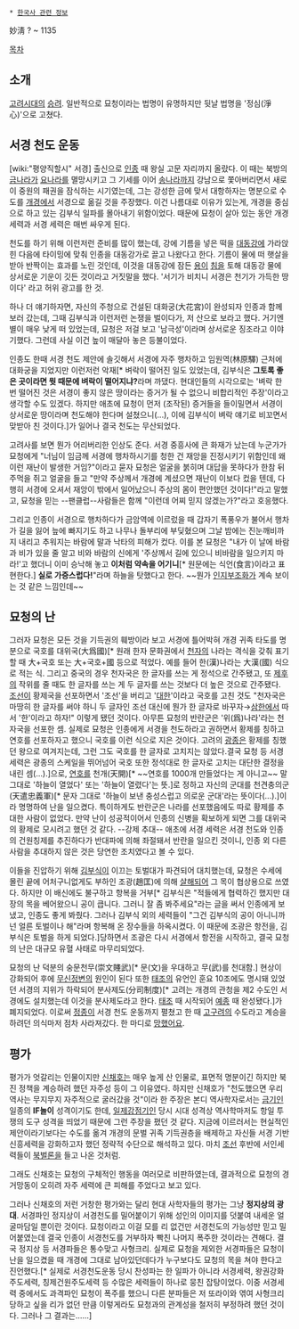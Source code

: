  * [[한국사 관련 정보]]

妙淸
? ~ 1135

[[목차]]
== 소개 ==
[[고려]]시대의 [[승려]]. 일반적으로 묘청이라는 법명이 유명하지만 뒷날 법명을 '정심(淨心)'으로 고쳤다.

== 서경 천도 운동 ==
[wiki:"평양직할시" 서경] 출신으로 [[인종(고려)|인종]] 때 왕실 고문 자리까지 올랐다. 이 때는 북방의 [[금나라]]가 [[요나라]]를 멸망시키고 그 기세를 이어 [[송나라]]까지 강남으로 쫓아버리면서 새로이 중원의 패권을 잠식하는 시기였는데, 그는 강성한 금에 맞서 대항하자는 명분으로 수도를 [[개경]]에서 서경으로 옮길 것을 주장했다. 이건 나름대로 이유가 있는게, 개경을 중심으로 하고 있는 김부식 일파를 몰아내기 위함이었다. 때문에 묘청이 살아 있는 동안 개경 세력과 서경 세력은 매번 싸우게 된다.

천도를 하기 위해 이런저런 준비를 많이 했는데, 강에 기름을 넣은 떡을 [[대동강]]에 가라앉힌 다음에 타이밍에 맞춰 인종을 대동강가로 끌고 나왔다고 한다. 기름이 물에 떠 햇살을 받아 반짝이는 효과를 노린 것인데, 이것을 대동강에 잠든 [[용]]이 [[침]]을 토해 대동강 물에 상서로운 기운이 깃든 것이라고 거짓말을 했다. '서기가 비치니 서경은 천기가 가득한 땅이다' 라고 허위 광고를 한 것.

하나 더 얘기하자면, 자신의 주청으로 건설된 대화궁(大花宮)이 완성되자 인종과 함께 보러 갔는데, 그때 김부식과 이런저런 논쟁을 벌이다가, 저 산으로 보라고 했다. 거기엔 별이 매우 낮게 떠 있었는데, 묘청은 저걸 보고 '남극성'이라며 상서로운 징조라고 이야기했다. 그런데 사실 이건 높이 매달아 놓은 등불이었다.

인종도 한때 서경 천도 제안에 솔깃해서 서경에 자주 행차하고 임원역(林原驛) 근처에 대화궁을 지었지만 이런저런 악재[* 벼락이 떨어진 일도 있었는데, 김부식은 '''그토록 좋은 곳이라면 뭣 때문에 벼락이 떨어지냐?'''라며 까댔다. 현대인들의 시각으로는 '벼락 한 번 떨어진 것은 서경이 좋지 않은 땅이라는 증거가 될 수 없으니 비합리적인 주장'이라고 생각할 수도 있겠다. 하지만 애초에 묘청이 먼저 (조작된) 증거들을 들이밀면서 서경이 상서로운 땅이라며 천도해야 한다며 설쳤으니(...), 이에 김부식이 벼락 얘기로 비꼬면서 맞받아 친 것이다.]가 일어나 결국 천도는 무산되었다.

고려사를 보면 뭔가 어리버리한 인상도 준다. 서경 중흥사에 큰 화재가 났는데 누군가가 묘청에게 "너님이 임금께 서경에 행차하시기를 청한 건 재앙을 진정시키기 위함인데 왜 이런 재난이 발생한 거임?"이라고 묻자 묘청은 얼굴을 붉히며 대답을 못하다가 한참 뒤 주먹을 쥐고 얼굴을 들고 "만약 주상께서 개경에 계셨으면 재난이 이보다 컸을 텐데, 다행히 서경에 오셔서 재앙이 밖에서 일어났으니 주상의 몸이 편안했던 것이다!"라고 말했고, 묘청을 믿는 --팬클럽--사람들은 함께 "이런데 어찌 믿지 않겠는가?"라고 호응했다.

그리고 인종이 서경으로 행차하다가 금암역에 이르렀을 때 갑자기 폭풍우가 불어서 행차가 길을 잃어 늪에 빠지기도 하고 나무나 돌부리에 부딪혔으며 그날 밤에는 진눈깨비까지 내리고 추워지는 바람에 말과 낙타의 피해가 컸다. 이를 본 묘청은 "내가 이 날에 바람과 비가 있을 줄 알고 비와 바람의 신에게 '주상께서 길에 있으니 비바람을 일으키지 마라!'고 했더니 이미 승낙해 놓고 '''이처럼 약속을 어기니'''[* 원문에는 식언(食言)이라고 표현한다.] '''실로 가증스럽다!'''"라며 하늘을 탓했다고 한다.  ~~뭔가 [[인지부조화]]가 계속 보이는 것 같은 느낌인데~~

== 묘청의 난 ==
그러자 묘청은 모든 것을 기득권의 훼방이라 보고 서경에 틀어박혀 개경 귀족 타도를 명분으로 국호를 대위국(大爲國)[* 원래 한자 문화권에서 [[천자]]의 나라는 격식을 갖춰 표기할 때 大+국호 또는 大+국호+國 등으로 적었다. 예를 들어 한(漢)나라는 大漢(國) 식으로 적는 식. 그리고 중국의 경우 천자국은 한 글자를 쓰는 게 정석으로 간주됐고, 또 [[제후]]의 작위를 줄 때도 한 글자를 쓰는 게 두 글자를 쓰는 것보다 더 높은 것으로 간주됐다. [[조선]]이 황제국을 선포하면서 '조선'을 버리고 '[[대한제국|대한]]'이라고 국호를 고친 것도 "천자국은 마땅히 한 글자를 써야 하니 두 글자인 조선 대신에 뭔가 한 글자로 바꾸자→[[삼한]]에서 따서 '한'이라고 하자!" 이렇게 됐던 것이다. 아무튼 묘청의 반란군은 '위(爲)나라'라는 천자국을 선포한 셈. 실제로 묘청은 인종에게 서경을 천도하라고 권하면서 황제를 칭하고 연호를 선포하자고 했으니 국호를 이런 식으로 지은 것이다. 고려의 [[광종]]은 황제를 칭했던 왕으로 여겨지는데, 그런 그도 국호를 한 글자로 고치지는 않았다.결국 묘청 등 서경 세력은 광종의 스케일을 뛰어넘어 국호 또한 정석대로 한 글자로 고치는 대단한 결정을 내린 셈(...).]으로, [[연호]]를 천개(天開)[* ~~연호를 1000개 만들었다는 게 아니고~~ 말 그대로 '하늘이 열었다' 또는 '하늘이 열렸다'는 뜻.]로 정하고 자신의 군대를 천견충의군(天遣忠義軍)[* 문자 그대로 '하늘이 보낸 충성스럽고 의로운 군대'라는 뜻이다(...).]이라 명명하여 난을 일으켰다. 특이하게도 반란군은 나라를 선포했음에도 따로 황제를 추대한 사람이 없었다. 만약 난이 성공적이어서 인종의 신병을 확보하게 되면 그를 대위국의 황제로 모시려고 했던 것 같다. --강제 추대-- 애초에 서경 세력은 서경 천도와 인종의 건원칭제를 추진하다가 반대파에 의해 좌절돼서 반란을 일으킨 것이니, 인종 외 다른 사람을 추대하지 않은 것은 당연한 조치였다고 볼 수 있다.

이들을 진압하기 위해 [[김부식]]이 이끄는 토벌대가 파견되어 대치했는데, 묘청은 수세에 몰린 끝에 어처구니없게도 부하인 조광(趙匡)에 의해 [[살해]]되어 그 목이 협상용으로 쓰였다. 하지만 이 배신에도 불구하고 항복을 거부[* 김부식은 "적들에게 협력하긴 했지만 대장의 목을 베어왔으니 공이 큽니다. 그러니 잘 좀 봐주세요"라는 글을 써서 인종에게 보냈고, 인종도 좋게 봐줬다. 그러나 김부식 외의 세력들이 "그건 김부식의 공이 아니니까 넌 얼른 토벌이나 해"라며 항복해 온 장수들을 하옥시켰다. 이 때문에 조광은 항전을, 김부식은 토벌을 하게 되었다.]당하면서 조광은 다시 서경에서 항전을 시작하고, 결국 묘청의 난은 대규모 유혈 사태로 마무리되었다.

묘청의 난 덕분의 숭문천무(崇文賤武)[* 문(文)을 우대하고 무(武)를 천대함.] 현상이 강화되어 후에 [[무신정변]]의 원인이 된다 또한 [[태조]]의 유언인 훈요 10조에도 명시돼 있었던 서경의 지위가 하락되어 분사제도(分司制度)[* 고려는 개경의 관청을 제2 수도인 서경에도 설치했는데 이것을 분사제도라고 한다. [[왕건#s-1|태조]] 때 시작되어 [[예종#s-1|예종]] 때 완성됐다.]가 폐지되었다. 이로써 [[정종]]이 서경 천도 운동까지 펼쳤고 한 때 [[고구려]]의 수도라고 계승을 하려던 의식마저 점차 사라져갔다. 한 마디로 [[망했어요]].
== 평가 ==
평가가 엇갈리는 인물이지만 [[신채호]]는 매우 높게 산 인물로, 표면적 명분이긴 하지만 북진 정책을 계승하려 했던 자주성 등이 그 이유였다. 하지만 신채호가 "천도했으면 우리 역사는 무지무지 자주적으로 굴러갔을 것"이라 한 주장은 본디 역사학자로서는 [[금기]]인 일종의 '''IF놀이''' 성격이기도 한데, [[일제강점기]]인 당시 시대 성격상 역사학마저도 항일 투쟁의 도구 성격을 띄었기 때문에 그런 주장을 폈던 것 같다. 지금에 이르러서는 현실적인 제안이라기보다는 수도를 옮겨 개경의 문벌 귀족 기득권층을 배제하고 자신들 서경 기반 신흥세력을 강화하고자 했던 정략적 수단으로 해석하고 있다. 마치 [[조선]] 후반에 서인세력들이 [[북벌론]]을 들고 나온 것처럼. 

그래도 신채호는 묘청의 구체적인 행동을 여러모로 비판하였는데, 결과적으로 묘청의 경거망동이 오히려 자주 세력에 큰 피해를 주었다고 보고 있다.

그러나 신채호의 저런 거창한 평가와는 달리 현대 사학자들의 평가는 그냥 '''정지상의 광대'''. 서경파인 정지상이 서경천도를 밀어붙이기 위해 성인의 이미지를 덧붙여 내세운 얼굴마담일 뿐이란 것이다. 묘청이라고 이걸 모를 리 없건만 서경천도의 가능성만 믿고 밀어붙였는데 결국 인종이 서경천도를 거부하자 빡친 나머지 폭주한 것이라는 견해다. 결국 정지상 등 서경파들은 통수맞고 사형크리. 실제로 묘청을 제외한 서경파들은 묘청이 난을 일으켰을 때 개경에 그대로 남아있던데다가 누구보다도 묘청의 목을 쳐야 한다고 진언했다.[* 실제로 서경천도운동 당시 찬성파는 한 일파가 아니라 서경세력, 왕권강화주도세력, 칭제건원주도세력 등 수많은 세력들이 하나로 뭉친 잡탕이었다. 이중 서경세력 중에서도 과격파인 묘청이 폭주를 했으니 다른 분파들은 저 또라이와 엮여 사형크리당하고 싶을 리가 없던 만큼 이렇게라도 묘청과의 관계성을 철저히 부정하려 했던 것이다. 그러나 그 결과는......]
